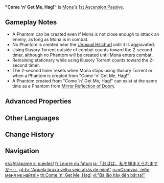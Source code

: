 {{Talent Infobox
|image         = Talent "Come 'n' Get Me, Hag!".png
|character     = Mona
|type          = 1st Ascension Passive
|info          = After she has used [[Illusory Torrent]] for 2s, if there are any opponents nearby, Mona will automatically create a Phantom.<br />A Phantom created in this manner lasts for 2s, and its explosion DMG is equal to 50% of '''[[Mirror Reflection of Doom]]'''.
|scale_att1    = Elemental Skill
|utility1      = Taunting
|utility2      = AoE
}}
'''"Come 'n' Get Me, Hag!"''' is [[Mona]]'s [[1st Ascension Passive]].

==Gameplay Notes==
* A Phantom can be created even if Mona is not close enough to attack an enemy, as long as Mona is in combat.
* No Phantom is created near the [[Unusual Hilichurl]] until it is aggravated.
* Using Illusory Torrent outside of combat counts toward the 2-second timer, although no Phantom will be created until Mona enters combat.
* Remaining stationary while using Illusory Torrent counts toward the 2-second timer.
* The 2-second timer resets when Mona stops using Illusory Torrent or when a Phantom is created from "Come 'n' Get Me, Hag!"
* A Phantom created from "Come 'n' Get Me, Hag!" can exist at the same time as a Phantom from [[Mirror Reflection of Doom]].

==Advanced Properties==
{{Advanced Properties
|title   = Extra Explosion DMG
|gu      = 1U
|icdtag  = none
|poise   = 150
|impulse = 3
}}

==Other Languages==
{{Other Languages
|en      = "Come 'n' Get Me, Hag!"
|zhs     = 「老太婆来抓我啊！」
|zhs_rm  = "Lǎotàipó lái zhuā wǒ a!"
|zht     = 「老太婆來抓我啊！」
|zht_rm  = "Lǎotàipó lái zhuā wǒ a!"
|zh_tl   = "Come and catch me, old hag!"
|ja      = 「おばば、私を捕まえられますか～」
|ja_rm   = "Obaba, watashi wo tsukamae-raremasu ka~"
|ja_tl   = "Old woman, can you catch me~?"
|ko      = 「할망구, 나 잡아 봐라!」
|ko_rm   = "Halmanggu, na jap'a bwara!"
|ko_tl   = "Old hag, try to catch me!"
|es      = ¡Atrápame si puedes!
|es_tl   = Catch me if you can!
|fr      = Leurre du fatum
|fr_tl   = Lure of the Fatum
|fr_note = ''Fatum'' is Latin for fate.
|ru      = «Старуха, тебе меня не найти!»
|ru_tl   = "Hag, you won't find me!"
|th      = "Come 'n' Get Me, Hag!"
|vi      = "{{tt|Bà|婆}} {{tt|lão|老}} hãy đến bắt ta!"
|vi_tl   = "Old woman, come and catch me!"
|de      = „Die Alte kriegt mich nicht!“
|de_tl   = "The crone can't catch me!"
|id      = "Come 'n' Get Me, Hag!"
|pt      = "Aquela bruxa velha veio atrás de mim!"
|pt_tl   = "That old hag came after me!"
|tr      = "Yakala da Görelim Yaşlı Cadı!"
|tr_tl   = "Catch Me If You Can Old Witch!"
|it      = "Prova a prendermi, vecchia megera!"
|it_tl   = "Try to Catch Me, Old Hag!"
}}

==Change History==
{{Change History|1.0}}
{{Clr}}

==Navigation==
{{Talent Navbox|Mona}}

[[es:¡Atrápame si puedes!]]
[[fr:Leurre du fatum]]
[[ja:「おばば、私を捕まえられますか～」]]
[[pt-br:"Aquela bruxa velha veio atrás de mim!"]]
[[ru:«Старуха, тебе меня не найти!»]]
[[th:Come 'n' Get Me, Hag!]]
[[vi:"Bà lão hãy đến bắt ta!"]]